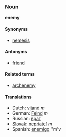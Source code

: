 ===Noun===
'''enemy'''

====Synonyms====
*[[nemesis]]

====Antonyms====
*[[friend]]

====Related terms====
*[[archenemy]]

====Translations====
*Dutch: [[vijand]] ''m''
*German: [[Feind]] ''m''
*Russian: [[враг]]
*[[Slovak]]: [[nepriateľ]] ''m''
*Spanish: [[enemigo]] ''m'v
